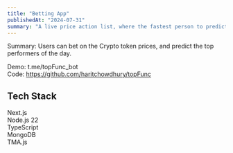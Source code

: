 ```yaml
---
title: "Betting App"
publishedAt: "2024-07-31"
summary: "A live price action list, where the fastest person to predict the top 3 at the EOD wins. Using Next.js and KuCoin price feed."
---
```


Summary: Users can bet on the Crypto token prices, and predict the top performers of the day.

Demo: t.me/topFunc_bot <br/>
Code: https://github.com/haritchowdhury/topFunc

## Tech Stack

Next.js <br/>
Node.js 22 <br/>
TypeScript <br/>
MongoDB <br/>
TMA.js
